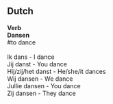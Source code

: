 == Dutch ==
<b>Verb</b><br>
'''Dansen'''<br>
#to dance<br><br>
Ik dans - I dance<br>
Jij danst - You dance<br>
Hij/zij/het danst - He/she/it dances<br>
Wij dansen - We dance<br>
Jullie dansen - You dance<br>
Zij dansen - They dance<br>